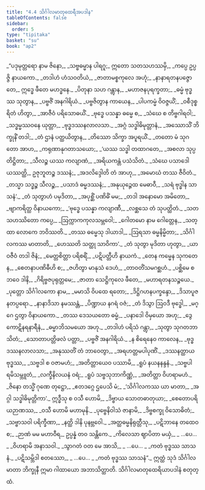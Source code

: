 ```yaml
---
title: "4.4 သိင်္ဂါလမာတုထေရီအပဒါန"
tableOfContents: false
sidebar:
  order: 5
type: "tipitaka"
basket: "su"
book: "ap2"
---
```



<DynamicBreadcrumb />

<Division number="82" book="ap2">

<Paragraph number="1292" type="verses" book="ap2">
_“ပဒုမုတ္တရော နာမ ဇိနော,_  
_သဗ္ဗဓမ္မာန ပါရဂူ;_  
ဣတော သတသဟဿမှိ,_  
_ကပ္ပေ ဥပ္ပဇ္ဇိ နာယကော._  

</Paragraph>

</Division>
<Division number="83" book="ap2">

<Paragraph number="1293" type="verses" book="ap2">
_တဒါဟံ ဟံသဝတိယံ,_  
_ဇာတာမစ္စကုလေ အဟုံ;_  
_နာနာရတနပဇ္ဇောတေ,_  
ဣဒ္ဓေ ဖီတေ မဟဒ္ဓနေ._  

</Paragraph>

</Division>
<Division number="84" book="ap2">

<Paragraph number="1294" type="verses" book="ap2">
_ပိတုနာ သဟ ဂန္တွာန,_  
_မဟာဇနပုရက္ခတာ;_  
_ဓမ္မံ ဗုဒ္ဓဿ သုတွာန,_  
_ပဗ္ဗဇိံ အနဂါရိယံ._  

</Paragraph>

</Division>
<Division number="85" book="ap2">

<Paragraph number="1295" type="verses" book="ap2">
_ပဗ္ဗဇိတွာန ကာယေန,_  
_ပါပကမ္မံ ဝိဝဇ္ဇယိံ;_  
_ဝစီဒုစ္စရိတံ ဟိတွာ,_  
_အာဇီဝံ ပရိသောဓယိံ._  

</Paragraph>

</Division>
<Division number="86" book="ap2">

<Paragraph number="1296" type="verses" book="ap2">
_ဗုဒ္ဓေ ပသန္နာ ဓမ္မေ စ,_  
_သံဃေ စ တိဗ္ဗဂါရဝါ;_  
_သဒ္ဓမ္မဿဝနေ ယုတ္တာ,_  
_ဗုဒ္ဓဒဿနလာလသာ._  

</Paragraph>

</Division>
<Division number="87" book="ap2">

<Paragraph number="1297" type="verses" book="ap2">
_အဂ္ဂံ သဒ္ဓါဓိမုတ္တာနံ,_  
_အဿောသိံ ဘိက္ခုနိံ တဒါ;_  
_တံ ဌာနံ ပတ္ထယိတွာန,_  
_တိဿော သိက္ခာ အပူရယိံ._  

</Paragraph>

</Division>
<Division number="88" book="ap2">

<Paragraph number="1298" type="verses" book="ap2">
_တတော မံ သုဂတော အာဟ,_  
_ကရုဏာနုဂတာသယော;_  
_‘ယဿ သဒ္ဓါ တထာဂတေ,_  
_အစလာ သုပ္ပတိဋ္ဌိတာ;_  
_သီလဉ္စ ယဿ ကလျာဏံ,_  
_အရိယကန္တံ ပသံသိတံ._  

</Paragraph>

</Division>
<Division number="89" book="ap2">

<Paragraph number="1299" type="verses" book="ap2">
_သံဃေ ပသာဒေါ ယဿတ္ထိ,_  
ဥဇုဘူတဉ္စ ဒဿနံ;_  
_အဒလိဒ္ဒေါတိ တံ အာဟု,_  
_အမောဃံ တဿ ဇီဝိတံ._  

</Paragraph>

</Division>
<Division number="90" book="ap2">

<Paragraph number="1300" type="verses" book="ap2">
_တသ္မာ သဒ္ဓဉ္စ သီလဉ္စ,_  
_ပသာဒံ ဓမ္မဒဿနံ;_  
_အနုယုဉ္ဇေထ မေဓာဝီ,_  
_သရံ ဗုဒ္ဓါန သာသနံ’._  

</Paragraph>

</Division>
<Division number="91" book="ap2">

<Paragraph number="1301" type="verses" book="ap2">
_တံ သုတွာဟံ ပမုဒိတာ,_  
_အပုစ္ဆိံ ပဏိဓိံ မမ;_  
_တဒါ အနောမော အမိတော,_  
_ဗျာကရိတ္ထ ဝိနာယကော;_  
_‘ဗုဒ္ဓေ ပသန္နာ ကလျာဏီ,_  
_လစ္ဆသေ တံ သုပတ္ထိတံ._  

</Paragraph>

</Division>
<Division number="92" book="ap2">

<Paragraph number="1302" type="verses" book="ap2">
_သတသဟဿိတော ကပ္ပေ,_  
_ဩက္ကာကကုလသမ္ဘဝေါ;_  
_ဂေါတမော နာမ ဂေါတ္တေန,_  
_သတ္ထာ လောကေ ဘဝိဿတိ._  

</Paragraph>

</Division>
<Division number="93" book="ap2">

<Paragraph number="1303" type="verses" book="ap2">
_တဿ ဓမ္မေသု ဒါယာဒါ,_  
_ဩရသာ ဓမ္မနိမ္မိတာ;_  
_သိင်္ဂါလကဿ မာတာတိ,_  
_ဟေဿတိ သတ္ထု သာဝိကာ’._  

</Paragraph>

</Division>
<Division number="94" book="ap2">

<Paragraph number="1304" type="verses" book="ap2">
_တံ သုတွာ မုဒိတာ ဟုတွာ,_  
_ယာဝဇီဝံ တဒါ ဇိနံ;_  
_မေတ္တစိတ္တာ ပရိစရိံ,_  
_ပဋိပတ္တီဟိ နာယကံ._  

</Paragraph>

</Division>
<Division number="95" book="ap2">

<Paragraph number="1305" type="verses" book="ap2">
_တေန ကမ္မေန သုကတေန,_  
_စေတနာပဏိဓီဟိ စ;_  
_ဇဟိတွာ မာနုသံ ဒေဟံ,_  
_တာဝတိံသမဂစ္ဆဟံ._  

</Paragraph>

</Division>
<Division number="96" book="ap2">

<Paragraph number="1306" type="verses" book="ap2">
_ပစ္ဆိမေ စ ဘဝေ ဒါနိ,_  
_ဂိရိဗ္ဗဇပုရုတ္တမေ;_  
_ဇာတာ သေဋ္ဌိကုလေ ဖီတေ,_  
_မဟာရတနသဉ္စယေ._  

</Paragraph>

</Division>
<Division number="97" book="ap2">

<Paragraph number="1307" type="verses" book="ap2">
_ပုတ္တော သိင်္ဂါလကော နာမ,_  
_မမာသိ ဝိပထေ ရတော;_  
_ဒိဋ္ဌိဂဟနပက္ခန္ဒော,_  
_ဒိသာပူဇနတပ္ပရော._  

</Paragraph>

</Division>
<Division number="98" book="ap2">

<Paragraph number="1308" type="verses" book="ap2">
_နာနာဒိသာ နမဿန္တံ,_  
_ပိဏ္ဍာယ နဂရံ ဝဇံ;_  
_တံ ဒိသွာ ဩဝဒီ ဗုဒ္ဓေါ,_  
_မဂ္ဂေ ဌတွာ ဝိနာယကော._  

</Paragraph>

</Division>
<Division number="99" book="ap2">

<Paragraph number="1309" type="verses" book="ap2">
_တဿ ဒေသယတော ဓမ္မံ,_  
_ပနာဒေါ ဝိမှယော အဟု;_  
_ဒွေကောဋိနရနာရီနံ,_  
_ဓမ္မာဘိသမယော အဟု._  

</Paragraph>

</Division>
<Division number="100" book="ap2">

<Paragraph number="1310" type="verses" book="ap2">
_တဒါဟံ ပရိသံ ဂန္တွာ,_  
_သုတွာ သုဂတဘာသိတံ;_  
_သောတာပတ္တိဖလံ ပတ္တာ,_  
_ပဗ္ဗဇိံ အနဂါရိယံ._  

</Paragraph>

</Division>
<Division number="101" book="ap2">

<Paragraph number="1311" type="verses" book="ap2">
_န စိရေနေဝ ကာလေန,_  
_ဗုဒ္ဓဒဿနလာလသာ;_  
_အနုဿတိံ တံ ဘာဝေတွာ,_  
_အရဟတ္တမပါပုဏိံ._  

</Paragraph>

</Division>
<Division number="102" book="ap2">

<Paragraph number="1312" type="verses" book="ap2">
_ဒဿနတ္ထာယ ဗုဒ္ဓဿ,_  
_သဗ္ဗဒါ စ ဝဇာမဟံ;_  
_အတိတ္တာယေဝ ပဿာမိ,_  
_ရူပံ နယနနန္ဒနံ._  

</Paragraph>

</Division>
<Division number="103" book="ap2">

<Paragraph number="1313" type="verses" book="ap2">
_သဗ္ဗပါရမိသမ္ဘူတံ,_  
_လက္ခီနိလယနံ ဝရံ;_  
_ရူပံ သဗ္ဗသုဘာကိဏ္ဏံ,_  
_အတိတ္တာ ဝိဟရာမဟံ._  

</Paragraph>

</Division>
<Division number="104" book="ap2">

<Paragraph number="1314" type="verses" book="ap2">
_ဇိနော တသ္မိံ ဂုဏေ တုဋ္ဌော,_  
_ဧတဒဂ္ဂေ ဌပေသိ မံ;_  
_‘သိင်္ဂါလကဿ ယာ မာတာ,_  
_အဂ္ဂါ သဒ္ဓါဓိမုတ္တိကာ’._  

</Paragraph>

</Division>
<Division number="105" book="ap2">

<Paragraph number="1315" type="verses" book="ap2">
ဣဒ္ဓီသု စ ဝသီ ဟောမိ,_  
_ဒိဗ္ဗာယ သောတဓာတုယာ;_  
_စေတောပရိယဉာဏဿ,_  
_ဝသီ ဟောမိ မဟာမုနိ._  

</Paragraph>

</Division>
<Division number="106" book="ap2">

<Paragraph number="1316" type="verses" book="ap2">
_ပုဗ္ဗေနိဝါသံ ဇာနာမိ,_  
_ဒိဗ္ဗစက္ခု ဝိသောဓိတံ;_  
_သဗ္ဗာသဝါ ပရိက္ခီဏာ,_  
_နတ္ထိ ဒါနိ ပုနဗ္ဘဝေါ._  

</Paragraph>

</Division>
<Division number="107" book="ap2">

<Paragraph number="1317" type="verses" book="ap2">
_အတ္ထဓမ္မနိရုတ္တီသု,_  
_ပဋိဘာနေ တထေဝ စ;_  
_ဉာဏံ မမ မဟာဝီရ,_  
ဥပ္ပန္နံ တဝ သန္တိကေ._  

</Paragraph>

</Division>
<Division number="108" book="ap2">

<Paragraph number="1318" type="verses" book="ap2">
_ကိလေသာ ဈာပိတာ မယှံ,_  
_ …ပေ… _  
_ဝိဟရာမိ အနာသဝါ._  

</Paragraph>

</Division>
<Division number="109" book="ap2">

<Paragraph number="1319" type="verses" book="ap2">
_သွာဂတံ ဝတ မေ အာသိ,_  
_ …ပေ… _  
_ကတံ ဗုဒ္ဓဿ သာသနံ._  

</Paragraph>

</Division>
<Division number="110" book="ap2">

<Paragraph number="1320" type="verses" book="ap2">
_ပဋိသမ္ဘိဒါ စတဿော,_  
_ …ပေ… _  
_ကတံ ဗုဒ္ဓဿ သာသနံ”._  

</Paragraph>

<Paragraph number="1321" book="ap2">
ဣတ္ထံ သုဒံ သိင်္ဂါလမာတာ ဘိက္ခုနီ ဣမာ ဂါထာယော အဘာသိတ္ထာတိ.

</Paragraph>
</Division>

<Paragraph number="1322" type="center" book="ap2">
သိင်္ဂါလမာတုထေရိယာပဒါနံ စတုတ္ထံ.
</Paragraph>